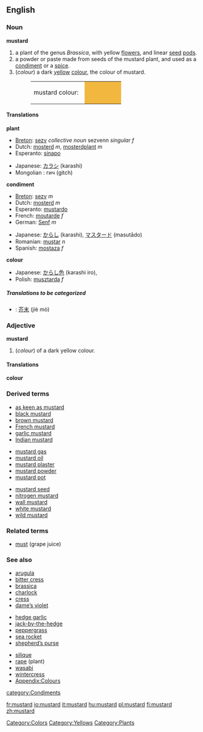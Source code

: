 {{wikipedia}}
==English==

===Noun===
'''mustard'''

#<!--NPlant-->a plant of the genus ''Brassica'', with yellow [[flower]]s, and linear [[seed]] [[pod]]s.
#<!--NCondiment-->a powder or paste made from seeds of the mustard plant, and used as a [[condiment]] or a [[spice]].
#<!--NColour-->(''colour'') a dark [[yellow]] [[color|colour]], the colour of mustard.
#:<table><tr><td>mustard colour: &nbsp;</td><td bgcolor="#F2B73F" width="80">&nbsp; </td></tr></table>

====Translations====
<!--NPlant-->'''plant'''
{{top}}
*[[Breton]]: [[sezv]] ''collective noun'' sezvenn ''singular f''
*Dutch: [[mosterd]] ''m'', [[mosterdplant]] ''m''
*Esperanto: [[sinapo]]
{{mid}}
*Japanese: [[カラシ]] (karashi)
*Mongolian : гич (gitch)
{{bottom}}

<!--NCondiment-->'''condiment'''
{{top}}
*[[Breton]]: [[sezv]] ''m''
*Dutch: [[mosterd]] ''m''
*Esperanto: [[mustardo]]
*French: [[moutarde]] ''f''
*German: [[Senf]] ''m''
{{mid}}
*Japanese: [[からし]] (karashi), [[マスタード]] (masutādo)
*Romanian: [[muştar]] ''n''
*Spanish: [[mostaza]] ''f''
{{bottom}}

<!--NColour-->'''colour'''
{{top}}
{{mid}}
*Japanese: [[からし]][[色]] (karashi iro), 
*Polish: [[musztarda]] ''f''
{{bottom}}

=====Translations to be categorized=====
{{checktrans}}
<!--Remove this section once all of the translations below have been moved into the tables above.-->

*{{ttbc|Chinese}}: [[芥末]] (jiè mò)

===Adjective===
'''mustard'''
#<!--AdjColour-->(''colour'') of a dark yellow colour.


====Translations====

<!--AdjColour-->'''colour'''
{{top}}
{{mid}}
{{bottom}}

===Derived terms===
{{top3}}
*[[as keen as mustard]]
*[[black mustard]]
*[[brown mustard]]
*[[French mustard]]
*[[garlic mustard]]
*[[Indian mustard]]
{{mid3}}
*[[mustard gas]]
*[[mustard oil]]
*[[mustard plaster]]
*[[mustard powder]]
*[[mustard pot]]
{{mid3}}
*[[mustard seed]]
*[[nitrogen mustard]]
*[[wall mustard]]
*[[white mustard]]
*[[wild mustard]]
{{bottom}}
===Related terms===
*[[must]] (grape juice)

===See also===
{{top3}}
*[[arugula]]
*[[bitter cress]]
*[[brassica]]
*[[charlock]]
*[[cress]]
*[[dame’s violet]]
{{mid3}}
*[[hedge garlic]]
*[[jack-by-the-hedge]]
*[[peppergrass]]
*[[sea rocket]]
*[[shepherd’s purse]]
{{mid3}}
*[[silique]]
*[[rape]] (plant)
*[[wasabi]]
*[[wintercress]]
*[[Wiktionary_Appendix:Colours|Appendix:Colours]]
{{bottom}}

[[Category:Colors]]
[[Category:Yellows]]
[[category:Condiments]]
[[Category:Plants]]

[[fr:mustard]]
[[io:mustard]]
[[it:mustard]]
[[hu:mustard]]
[[pl:mustard]]
[[fi:mustard]]
[[zh:mustard]]